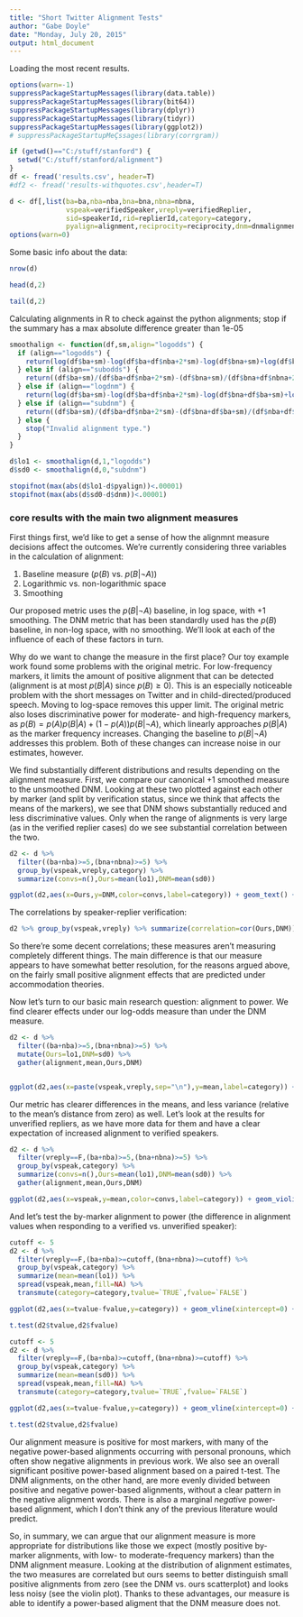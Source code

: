 ```yaml
---
title: "Short Twitter Alignment Tests"
author: "Gabe Doyle"
date: "Monday, July 20, 2015"
output: html_document
---
```


Loading the most recent results.

```r
options(warn=-1)
suppressPackageStartupMessages(library(data.table))
suppressPackageStartupMessages(library(bit64))
suppressPackageStartupMessages(library(dplyr))
suppressPackageStartupMessages(library(tidyr))
suppressPackageStartupMessages(library(ggplot2))
# suppressPackageStartupMeÇssages(library(corrgram))

if (getwd()=="C:/stuff/stanford") {
  setwd("C:/stuff/stanford/alignment")
}
df <- fread('results.csv', header=T)
#df2 <- fread('results-withquotes.csv',header=T)

d <- df[,list(ba=ba,nba=nba,bna=bna,nbna=nbna,
              vspeak=verifiedSpeaker,vreply=verifiedReplier,
              sid=speakerId,rid=replierId,category=category,
              pyalign=alignment,reciprocity=reciprocity,dnm=dnmalignment),]
options(warn=0)
```

Some basic info about the data:

```r
nrow(d)

head(d,2)

tail(d,2)
```


Calculating alignments in R to check against the python alignments; stop if the summary has a max absolute difference greater than 1e-05

```r
smoothalign <- function(df,sm,align="logodds") {
  if (align=="logodds") {
    return(log(df$ba+sm)-log(df$ba+df$nba+2*sm)-log(df$bna+sm)+log(df$bna+df$nbna+2*sm))
  } else if (align=="subodds") {
    return((df$ba+sm)/(df$ba+df$nba+2*sm)-(df$bna+sm)/(df$bna+df$nbna+2*sm))
  } else if (align=="logdnm") {
    return(log(df$ba+sm)-log(df$ba+df$nba+2*sm)-log(df$bna+df$ba+sm)+log(df$nba+df$ba+df$bna+df$nbna+2*sm))
  } else if (align=="subdnm") {
    return((df$ba+sm)/(df$ba+df$nba+2*sm)-(df$bna+df$ba+sm)/(df$nba+df$ba+df$bna+df$nbna+2*sm))
  } else {
    stop("Invalid alignment type.")
  }
} 

d$lo1 <- smoothalign(d,1,"logodds")
d$sd0 <- smoothalign(d,0,"subdnm")

stopifnot(max(abs(d$lo1-d$pyalign))<.00001)
stopifnot(max(abs(d$sd0-d$dnm))<.00001)


```

### core results with the main two alignment measures

First things first, we'd like to get a sense of how the alignmnt measure decisions affect the outcomes. We're currently considering three variables in the calculation of alignment:

1. Baseline measure ($p(B)$ vs. $p(B|\neg A)$)
2. Logarithmic vs. non-logarithmic space
3. Smoothing

Our proposed metric uses the $p(B|\neg A)$ baseline, in log space, with +1 smoothing.  The DNM metric that has been standardly used has the $p(B)$ baseline, in non-log space, with no smoothing.  We'll look at each of the influence of each of these factors in turn.

Why do we want to change the measure in the first place?  Our toy example work found some problems with the original metric.  For low-frequency markers, it limits the amount of positive alignment that can be detected (alignment is at most $p(B|A)$ since $p(B) \ge 0$).  This is an especially noticeable problem with the short messages on Twitter and in child-directed/produced speech.  Moving to log-space removes this upper limit.  The original metric also loses discriminative power for moderate- and high-frequency markers, as $p(B) = p(A) p(B|A) + (1-p(A)) p(B|\neg A)$, which linearly approaches $p(B|A)$ as the marker frequency increases.  Changing the baseline to $p(B|\neg A)$ addresses this problem.  Both of these changes can increase noise in our estimates, however.

We find substantially different distributions and results depending on the alignment measure. First, we compare our canonical +1 smoothed measure to the unsmoothed DNM.  Looking at these two plotted against each other by marker (and split by verification status, since we think that affects the means of the markers), we see that DNM shows substantially reduced and less discriminative values.  Only when the range of alignments is very large (as in the verified replier cases) do we see substantial correlation between the two.

```r
d2 <- d %>%
  filter((ba+nba)>=5,(bna+nbna)>=5) %>%
  group_by(vspeak,vreply,category) %>%
  summarize(convs=n(),Ours=mean(lo1),DNM=mean(sd0))

ggplot(d2,aes(x=Ours,y=DNM,color=convs,label=category)) + geom_text() + geom_smooth(method="loess") +facet_grid(vspeak ~ vreply,labeller = label_both) + labs(title="Comparing alignments by unverified repliers\naggregated by marker (Cutoff=5)",x="Mean our alignment (Smoothing=1)",y="Mean DNM alignment (Smoothing=0)",color="Speaker-replier\npairs using\nthe marker") + theme_bw()

```

The correlations by speaker-replier verification:

```r
d2 %>% group_by(vspeak,vreply) %>% summarize(correlation=cor(Ours,DNM))
```

So there're some decent correlations; these measures aren't measuring completely different things.  The main difference is that our measure appears to have somewhat better resolution, for the reasons argued above, on the fairly small positive alignment effects that are predicted under accommodation theories.

Now let's turn to our basic main research question: alignment to power. We find clearer effects under our log-odds measure than under the DNM measure.

```r
d2 <- d %>%
  filter((ba+nba)>=5,(bna+nbna)>=5) %>%
  mutate(Ours=lo1,DNM=sd0) %>%
  gather(alignment,mean,Ours,DNM)


ggplot(d2,aes(x=paste(vspeak,vreply,sep="\n"),y=mean,label=category)) + geom_violin() + stat_summary(geom="point",fun.y="mean") + labs(title="Alignments over all\nspeaker-replier-marker triplets (Cutoff=5)",x="Speaker/replier verification",y="Mean alignment",color="Speaker-replier\npairs using\nthe marker") + facet_wrap(~ alignment,scales="free") + theme_grey()

```

Our metric has clearer differences in the means, and less variance (relative to the mean's distance from zero) as well.  Let's look at the results for unverified repliers, as we have more data for them and have a clear expectation of increased alignment to verified speakers.

```r
d2 <- d %>%
  filter(vreply==F,(ba+nba)>=5,(bna+nbna)>=5) %>%
  group_by(vspeak,category) %>%
  summarize(convs=n(),Ours=mean(lo1),DNM=mean(sd0)) %>%
  gather(alignment,mean,Ours,DNM)

ggplot(d2,aes(x=vspeak,y=mean,color=convs,label=category)) + geom_violin() + geom_text(position=position_jitter(w=0.2),size=4) + labs(title="Non-verified repliers' alignments\naggregated by marker (Cutoff=5)",x="Speaker verification",y="Mean alignment",color="Speaker-replier\npairs using\nthe marker") + facet_wrap(~ alignment,scales="free") + theme_grey()

```

And let's test the by-marker alignment to power (the difference in alignment values when responding to a verified vs. unverified speaker):

```r
cutoff <- 5
d2 <- d %>%
  filter(vreply==F,(ba+nba)>=cutoff,(bna+nbna)>=cutoff) %>%
  group_by(vspeak,category) %>%
  summarize(mean=mean(lo1)) %>%
  spread(vspeak,mean,fill=NA) %>%
  transmute(category=category,tvalue=`TRUE`,fvalue=`FALSE`)

ggplot(d2,aes(x=tvalue-fvalue,y=category)) + geom_vline(xintercept=0) + geom_text(aes(label=category),size=4.5) + labs(title="Difference in our marker alignments by non-verified speakers\n(Cutoff=5)",x="Difference in alignment from verfied to non-verified\n(+ means aligns more to power)",y="word") + theme_bw()

t.test(d2$tvalue,d2$fvalue)
```

```r
cutoff <- 5
d2 <- d %>%
  filter(vreply==F,(ba+nba)>=cutoff,(bna+nbna)>=cutoff) %>%
  group_by(vspeak,category) %>%
  summarize(mean=mean(sd0)) %>%
  spread(vspeak,mean,fill=NA) %>%
  transmute(category=category,tvalue=`TRUE`,fvalue=`FALSE`)

ggplot(d2,aes(x=tvalue-fvalue,y=category)) + geom_vline(xintercept=0) + geom_text(aes(label=category),size=4.5) + labs(title="Difference in DNM marker alignments by non-verified speakers\n(Cutoff=5)",x="Difference in alignment from verfied to non-verified\n(+ means aligns more to power)",y="word") + theme_bw()

t.test(d2$tvalue,d2$fvalue)
```

Our alignment measure is positive for most markers, with many of the negative power-based alignments occurring with personal pronouns, which often show negative alignments in previous work.  We also see an overall significant positive power-based alignment based on a paired t-test.  The DNM alignments, on the other hand, are more evenly divided between positive and negative power-based alignments, without a clear pattern in the negative alignment words. There is also a marginal *negative* power-based alignment, which I don't think any of the previous literature would predict.

So, in summary, we can argue that our alignment measure is more appropriate for distributions like those we expect (mostly positive by-marker alignments, with low- to moderate-frequency markers) than the DNM alignment measure.  Looking at the distribution of alignment estimates, the two measures are correlated but ours seems to better distinguish small positive alignments from zero (see the DNM vs. ours scatterplot) and looks less noisy (see the violin plot). Thanks to these advantages, our measure is able to identify a power-based aligment that the DNM measure does not.

